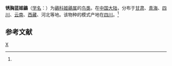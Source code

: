 {{Speciesbox
| genus = Ficedula
| species = hodgsonii
| image = Ficedula hodgsonii.jpg
| authority = (Verreaux)<ref name='id3809'>{{cite web| url =http://www.bioinfo.cn/db05/BjdwSpecies.php?action=view&id=3809| title =锈胸蓝姬鶲| work =《中国动物物种编目数据库》| publisher =中国科学院微生物研究所| author =中国科学院动物研究所| accessdate =2009-04-04| deadurl =yes| archiveurl =https://web.archive.org/web/20160305060516/http://www.bioinfo.cn/db05/BjdwSpecies.php?action=view&id=3809| archivedate =2016-03-05}}</ref>
}}

'''锈胸蓝姬鶲'''（[[学名|学名]]：{{lang|la|''Ficedula hodgsonii''}}）为[[鶲科|鶲科]][[姬鶲属|姬鶲属]]的[[鸟类|鸟类]]。在[[中国大陆|中国大陆]]，分布于[[甘肃|甘肃]]、[[青海|青海]]、[[四川|四川]]、[[云南|云南]]、[[西藏|西藏]]、河北等地。该物种的模式产地在[[四川|四川]]。<ref name='id3809'/>

== 参考文献 ==
{{reflist}}

{{Taxonbar}}

[[Category:姬鹟属|X]]


{{雀形目小作品}}